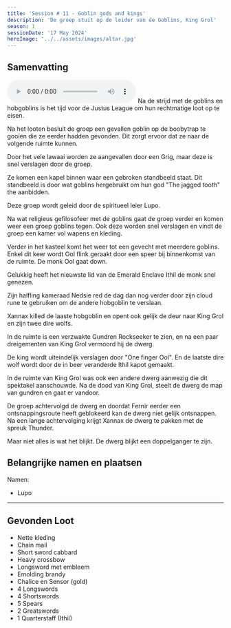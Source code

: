 ```yaml
---
title: 'Session # 11 - Goblin gods and kings'
description: 'De groep stuit op de leider van de Goblins, King Grol'
season: 1
sessionDate: '17 May 2024'
heroImage: '../../assets/images/altar.jpg'
---
```



## Samenvatting

<audio controls>
    <source src={audio} type="audio/mpeg" />
    Your browser does not support the audio element.
</audio>
Na de strijd met de goblins en hobgoblins is het tijd voor de Justus League om hun rechtmatige
loot op te eisen.

Na het looten besluit de groep een gevallen goblin op de boobytrap te gooien die ze eerder hadden gevonden. Dit zorgt ervoor dat ze naar de volgende ruimte kunnen.

Door het vele lawaai worden ze aangevallen door een Grig, maar deze is snel verslagen door de groep.

Ze komen een kapel binnen waar een gebroken standbeeld staat. Dit standbeeld is door wat goblins hergebruikt om hun god "The jagged tooth" the aanbidden.

Deze groep wordt geleid door de spiritueel leier Lupo.

Na wat religieus gefilosofeer met de goblins gaat de groep verder en komen weer een groep goblins tegen. Ook deze worden snel verslagen en vindt de groep een kamer vol wapens en kleding.

Verder in het kasteel komt het weer tot een gevecht met meerdere goblins. Enkel dit keer wordt <CharacterPopper character="ool" client:load>Ool</CharacterPopper> flink geraakt door een speer bij binnenkomst van de ruimte. De monk <CharacterPopper character="ool" client:load>Ool</CharacterPopper> gaat down.

Gelukkig heeft het nieuwste lid van de Emerald Enclave <CharacterPopper character="ithil" client:load>Ithil</CharacterPopper> de monk snel genezen.

Zijn halfling kameraad Nedsie red de dag dan nog verder door zijn cloud rune te gebruiken om de andere hobgoblin te verslaan.

<CharacterPopper character="xannax" client:load>Xannax </CharacterPopper> killed de laaste hobgoblin en opent ook gelijk de deur naar King Grol en
zijn twee dire wolfs.

In de ruimte is een verzwakte Gundren Rockseeker te zien, en na een paar dreigementen van King Grol vermoord hij de dwerg.

De king wordt uiteindelijk verslagen door "One finger Ool". En de laatste dire wolf wordt door de in beer veranderde Ithil kapot gemaakt.

In de ruimte van King Grol was ook een andere dwerg aanwezig die dit spektakel aanschouwde. Na de dood van King Grol, steelt de dwerg de map van gundren en gaat er vandoor.

De groep achtervolgd de dwerg en doordat <CharacterPopper character="fernir" client:load>Fernir</CharacterPopper> eerder een ontsnappingsroute heeft geblokeerd kan de dwerg niet gelijk ontsnappen. Na een lange achtervolging krijgt <CharacterPopper character="xannax" client:load>Xannax</CharacterPopper> de dwerg te pakken met de spreuk Thunder.

Maar niet alles is wat het blijkt. De dwerg blijkt een doppelganger te zijn.

## Belangrijke namen en plaatsen

Namen:

-   Lupo

---

## Gevonden Loot

-   Nette kleding
-   Chain mail
-   Short sword cabbard
-   Heavy crossbow
-   Longsword met embleem
-   Emolding brandy
-   Chalice en Sensor (gold)
-   4 Longswords
-   4 Shortswords
-   5 Spears
-   2 Greatswords
-   1 Quarterstaff (Ithil)
